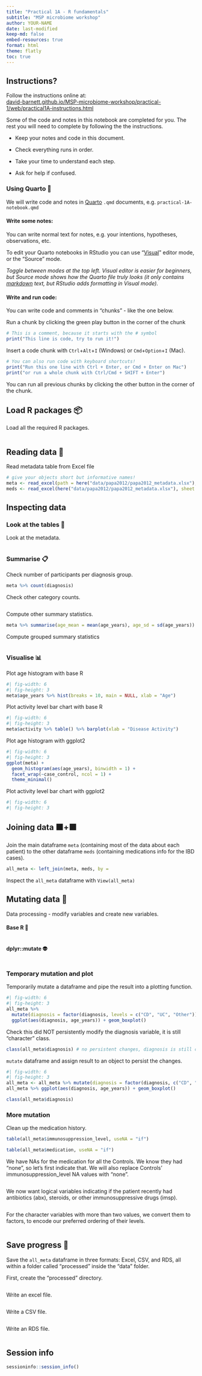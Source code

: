```yaml
---
title: "Practical 1A - R fundamentals"
subtitle: "MSP microbiome workshop"
author: YOUR-NAME
date: last-modified
keep-md: false
embed-resources: true
format: html
theme: flatly
toc: true
---
```


## Instructions?

Follow the instructions online at:\
[david-barnett.github.io/MSP-microbiome-workshop/practical-1/web/practical1A-instructions.html](https://david-barnett.github.io/MSP-microbiome-workshop/practical-1/web/practical1A-instructions.html)

Some of the code and notes in this notebook are completed for you. The rest you will need to complete by following the the instructions.

-   Keep your notes and code in this document.

-   Check everything runs in order.

-   Take your time to understand each step.

-   Ask for help if confused.

### Using Quarto 📝

We will write code and notes in [Quarto](https://r4ds.hadley.nz/quarto){target="_blank"} `.qmd` documents, e.g. `practical-1A-notebook.qmd`

#### **Write some notes:**

You can write normal text for notes, e.g. your intentions, hypotheses, observations, etc.

To edit your Quarto notebooks in RStudio you can use "[Visual](https://quarto.org/docs/visual-editor/){target="_blank"}" editor mode, or the "Source" mode.

*Toggle between modes at the top left. Visual editor is easier for beginners, but Source mode shows how the Quarto file truly looks (it only contains [markdown](https://quarto.org/docs/authoring/markdown-basics.html "Markdown is plain text, with special characters to indicate headings, bold text, links etc"){target="_blank"} text, but RStudio adds formatting in Visual mode).*

#### **Write and run code:**

You can write code and comments in "chunks" - like the one below.

Run a chunk by clicking the green play button in the corner of the chunk

```r
# This is a comment, because it starts with the # symbol
print("This line is code, try to run it!") 
```

Insert a code chunk with `Ctrl`+`Alt`+`I` (Windows) or `Cmd`+`Option`+`I` (Mac).

```r
# You can also run code with keyboard shortcuts!
print("Run this one line with Ctrl + Enter, or Cmd + Enter on Mac")
print("or run a whole chunk with Ctrl/Cmd + SHIFT + Enter")
```

You can run all previous chunks by clicking the other button in the corner of the chunk.

## Load R packages 📦

Load all the required R packages.

```r

```

## Reading data 📂

Read metadata table from Excel file

```r
# give your objects short but informative names!
meta <- read_excel(path = here("data/papa2012/papa2012_metadata.xlsx"), na = "NA")
meds <- read_excel(here("data/papa2012/papa2012_metadata.xlsx"), sheet = "treatment") 
```

## Inspecting data

### Look at the tables 👀

Look at the metadata.

```r

```

### Summarise 📋

Check number of participants per diagnosis group.

```r
meta %>% count(diagnosis)
```

Check other category counts.

```r

```

Compute other summary statistics.

```r
meta %>% summarise(age_mean = mean(age_years), age_sd = sd(age_years))
```

Compute grouped summary statistics

```r

```

### Visualise 📊

Plot age histogram with base R

```r
#| fig-width: 6
#| fig-height: 3
meta$age_years %>% hist(breaks = 10, main = NULL, xlab = "Age")
```

Plot activity level bar chart with base R

```r
#| fig-width: 6
#| fig-height: 3
meta$activity %>% table() %>% barplot(xlab = "Disease Activity")
```

Plot age histogram with ggplot2

```r
#| fig-width: 6
#| fig-height: 3
ggplot(meta) +
  geom_histogram(aes(age_years), binwidth = 1) +
  facet_wrap(~case_control, ncol = 1) +
  theme_minimal()
```

Plot activity level bar chart with ggplot2

```r
#| fig-width: 6
#| fig-height: 3


```

## Joining data 🟧+️🟪

Join the main dataframe `meta` (containing most of the data about each patient) to the other dataframe `meds` (containing medications info for the IBD cases).

```r
all_meta <- left_join(meta, meds, by = 
```

Inspect the `all_meta` dataframe with `View(all_meta)`

## Mutating data 🧬

Data processing - modify variables and create new variables.

#### Base R 🤖

```r

```

#### dplyr::mutate 👽

```r

```

### Temporary mutation and plot

Temporarily mutate a dataframe and pipe the result into a plotting function.

```r
#| fig-width: 6
#| fig-height: 3
all_meta %>% 
  mutate(diagnosis = factor(diagnosis, levels = c("CD", "UC", "Other"))) %>% 
  ggplot(aes(diagnosis, age_years)) + geom_boxplot()
```

Check this did NOT persistently modify the diagnosis variable, it is still "character" class.

```r
class(all_meta$diagnosis) # no persistent changes, diagnosis is still character!
```

`mutate` dataframe and assign result to an object to persist the changes.

```r
#| fig-width: 6
#| fig-height: 3
all_meta <- all_meta %>% mutate(diagnosis = factor(diagnosis, c("CD", "UC", "Other")))
all_meta %>% ggplot(aes(diagnosis, age_years)) + geom_boxplot()
```

```r
class(all_meta$diagnosis) 
```

### More mutation

Clean up the medication history.

```r
table(all_meta$immunosuppression_level, useNA = "if")
```

```r
table(all_meta$medication, useNA = "if")
```

We have NAs for the medication for all the Controls. We know they had "none", so let's first indicate that. We will also replace Controls' immunosuppression_level NA values with "none".

```r

```

We now want logical variables indicating if the patient recently had antibiotics (abx), steroids, or other immunosuppressive drugs (imsp).

```r

```

For the character variables with more than two values, we convert them to factors, to encode our preferred ordering of their levels.

```r

```

## Save progress 💾

Save the `all_meta` dataframe in three formats: Excel, CSV, and RDS, all within a folder called "processed" inside the "data" folder.

First, create the "processed" directory.

```r

```

Write an excel file.

```r

```

Write a CSV file.

```r

```

Write an RDS file.

```r

```

## Session info

```r
sessioninfo::session_info()
```
